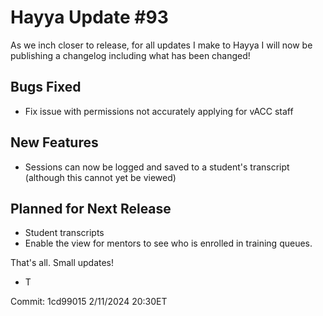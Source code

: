# Hayya Update #93

As we inch closer to release, for all updates I make to Hayya I will now be publishing a changelog including what has been changed!

## Bugs Fixed

- Fix issue with permissions not accurately applying for vACC staff

## New Features

- Sessions can now be logged and saved to a student's transcript (although this cannot yet be viewed)

## Planned for Next Release

- Student transcripts
- Enable the view for mentors to see who is enrolled in training queues.


That's all. Small updates!
- T

Commit: 1cd99015 2/11/2024 20:30ET
